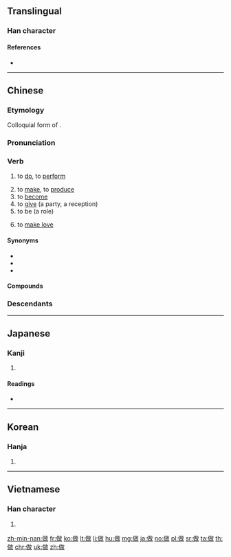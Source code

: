 {{also|作}}
==Translingual==

===Han character===
{{Han char|rn=9|rad=人|as=09|sn=11|four=28240|canj=OJRK|ids=⿰亻故}}

====References====
* {{Han ref|kx=0110.290|dkj=00861|dj=0236.130|hdz=10186.180|uh=505A|ud=20570|bh=B0B5|bd=45237}}

----

==Chinese==
{{zh-forms}}

===Etymology===
Colloquial form of {{zh-l|作|to do}}.

===Pronunciation===
{{zh-pron
|m=zuò
|ma=y
|c=zou6
|h=pfs=cho
|mn=chò/chòe
|w=2tsu
|oc=y
|cat=v
}}

===Verb===
{{zh-verb}}

# to [[do]], to [[perform]]
#: {{zh-usex|你 在 '''做''' 什麼？|What are you '''doing'''?}}
#: {{zh-usex|你 '''做''' 緊 乜嘢 呀？|What are you '''doing'''?|C-GZ}}
# to [[make]], to [[produce]]
# to [[become]]
# to [[give]] (a party, a reception)
# to be (a role)
#: {{zh-usex|做賊|to thieve}}
#: {{zh-usex|做客|to be a guest/visitor}}
# {{lb|zh|euphemism}} to [[make love]]

====Synonyms====
* {{zh-l|作}}
* {{zh-l|辦/办}}
* {{zh-l|幹/干}}

====Compounds====
{{der3
|{{zh-l|做愛/做爱}}
|{{zh-l|做伴}}, {{zh-l|做伴兒/做伴儿}}
|{{zh-l|做操}}
|{{zh-l|做東/做东}}
|{{zh-l|做法}}
|{{zh-l|做工}}, {{zh-l|做工兒/做工儿}}
|{{zh-l|做鬼}}, {{zh-l|做鬼兒/做鬼儿}}
|{{zh-l|做鬼臉/做鬼脸}}, {{zh-l|做鬼臉兒/做鬼脸儿}}
|{{zh-l|做活}}, {{zh-l|做活兒/做活儿}}
|{{zh-l|做客}}
|{{zh-l|做禮拜/做礼拜}}
|{{zh-l|做買賣/做买卖}}
|{{zh-l|做滿月/做满月}}
|{{zh-l|做媒}}
|{{zh-l|做夢/做梦}}
|{{zh-l|做圈套}}
|{{zh-l|做人}}
|{{zh-l|做聲/做声}}, {{zh-l|做聲兒/做声儿}}
|{{zh-l|做生日}}
|{{zh-l|做生意}}
|{{zh-l|做事}}
|{{zh-l|做手腳/做手脚}}
|{{zh-l|做壽/做寿}}
|{{zh-l|做文章}}
|{{zh-l|做戲/做戏}}
|{{zh-l|做秀}}
|{{zh-l|做學問/做学问}}
|{{zh-l|做賊心虛/做贼心虚}}
|{{zh-l|做針線/做针线}}
|{{zh-l|做主}}
|{{zh-l|做作}}
}}

===Descendants===
{{Sinoxenic-word|做|さ|주|tố}}

{{zh-cat|Beginning}}

----

==Japanese==

===Kanji===
{{ja-kanji|grade=|rs=人09}}

# {{defn|lang=ja|sort=人09}}

====Readings====
* {{ja-readings|on=[[さく]] (saku), [[さ]] (sa)|kun=[[つくる]] (tsukuru), [[なす]] (nasu)}}

----

==Korean==

===Hanja===
{{ko-hanja|hangeul=[[주]], [[자]]|rv=ju, ja|mr=chu, cha}}

# {{defn|lang=ko|sort=人09}}

----

==Vietnamese==

===Han character===
{{vi-hantu|[[tố]]|rs=人09}}

# {{defn|lang=vi|sort=人09}}

[[zh-min-nan:做]]
[[fr:做]]
[[ko:做]]
[[lt:做]]
[[li:做]]
[[hu:做]]
[[mg:做]]
[[ja:做]]
[[no:做]]
[[pl:做]]
[[sr:做]]
[[ta:做]]
[[th:做]]
[[chr:做]]
[[uk:做]]
[[zh:做]]
